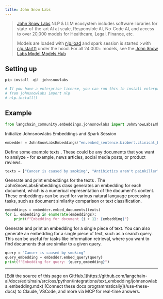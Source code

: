 ```yaml
---
title: John Snow Labs
---
```


>[John Snow Labs](https://nlp.johnsnowlabs.com/) NLP & LLM ecosystem includes software libraries for state-of-the-art AI at scale, Responsible AI, No-Code AI, and access to over 20,000 models for Healthcare, Legal, Finance, etc.
>
>Models are loaded with [nlp.load](https://nlp.johnsnowlabs.com/docs/en/jsl/load_api) and spark session is started >with [nlp.start()](https://nlp.johnsnowlabs.com/docs/en/jsl/start-a-sparksession) under the hood.
>For all 24.000+ models, see the [John Snow Labs Model Models Hub](https://nlp.johnsnowlabs.com/models)

## Setting up

```python
pip install -qU  johnsnowlabs
```

```python
# If you have a enterprise license, you can run this to install enterprise features
# from johnsnowlabs import nlp
# nlp.install()
```

## Example

```python
from langchain_community.embeddings.johnsnowlabs import JohnSnowLabsEmbeddings
```

Initialize Johnsnowlabs Embeddings and Spark Session

```python
embedder = JohnSnowLabsEmbeddings("en.embed_sentence.biobert.clinical_base_cased")
```

Define some example texts . These could be any documents that you want to analyze - for example, news articles, social media posts, or product reviews.

```python
texts = ["Cancer is caused by smoking", "Antibiotics aren't painkiller"]
```

Generate and print embeddings for the texts . The JohnSnowLabsEmbeddings class generates an embedding for each document, which is a numerical representation of the document's content. These embeddings can be used for various natural language processing tasks, such as document similarity comparison or text classification.

```python
embeddings = embedder.embed_documents(texts)
for i, embedding in enumerate(embeddings):
    print(f"Embedding for document {i + 1}: {embedding}")
```

Generate and print an embedding for a single piece of text. You can also generate an embedding for a single piece of text, such as a search query. This can be useful for tasks like information retrieval, where you want to find documents that are similar to a given query.

```python
query = "Cancer is caused by smoking"
query_embedding = embedder.embed_query(query)
print(f"Embedding for query: {query_embedding}")
```

---

<Callout icon="pen-to-square" iconType="regular">
    [Edit the source of this page on GitHub.](https://github.com/langchain-ai/docs/edit/main/src/oss/python/integrations/text_embedding/johnsnowlabs_embedding.mdx)
</Callout>
<Tip icon="terminal" iconType="regular">
    [Connect these docs programmatically](/use-these-docs) to Claude, VSCode, and more via MCP for    real-time answers.
</Tip>
